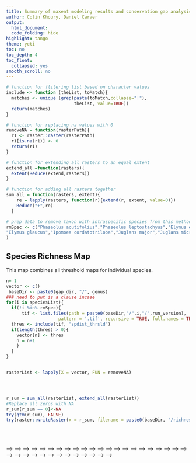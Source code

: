 ```yaml
---
title: Summary of maxent modeling results and conservation gap analysis results per taxon
author: Colin Khoury, Daniel Carver
output:
  html_document:
  code_folding: hide
highlight: tango
theme: yeti
toc: no
toc_depth: 4
toc_float:
  collapsed: yes
smooth_scroll: no
---
```


```r
# function for flitering list based on character values
include <- function (theList, toMatch){
  matches <- unique (grep(paste(toMatch,collapse="|"),
                          theList, value=TRUE))
  return(matches)
}

# function for replacing na values with 0
removeNA = function(rasterPath){
  r1 <- raster::raster(rasterPath)
  r1[is.na(r1)] <- 0
  return(r1)
}

# function for extending all rasters to an equal extent
extend_all =function(rasters){
  extent(Reduce(extend,rasters))
}

# function for adding all rasters together
sum_all = function(rasters, extent){
    re = lapply(rasters, function(r){extend(r, extent, value=0)})
    Reduce("+",re)
  }


```

```r
# prep data to remove taxon with intraspecific species from this method. 
rmSpec <- c("Phaseolus acutifolius","Phaseolus leptostachyus","Elymus elymoides","Leymus mollis","Phaseolus maculatus","Hordeum jubatum","Helianthus petiolaris","Ribes sanguineum","Phaseolus polystachios","Prunus serotina","Elymus trachycaulus","Hordeum brachyantherum","Ribes roezlii","Rubus hispidus","Ribes hudsonianum","Helianthus nuttallii","Helianthus pauciflorus","Humulus lupulus","Allium geyeri","Ribes oxyacanthoides","Fragaria x ananassa","Helianthus occidentalis","Fragaria virginiana","Elymus lanceolatus","Fragaria vesca","Helianthus niveus","Helianthus praecox","Prunus fasciculata","Ribes malvaceum","Rubus arcticus","Vitis rotundifolia","Fragaria chiloensis","Ribes aureum","Acer saccharum","Allium victorialis","Elymus stebbinsii","Helianthus debilis","Ipomoea ternifolia","Lactuca tatarica","Prunus ilicifolia","Prunus pumila","Ribes californicum","Rubus idaeus","Saccharum brevibarbe","Vitis aestivalis","Vitis cinerea","Zizania aquatica","Zizania palustris", "Allium schoenoprasum","Elymus glabriflorus",
"Elymus glaucus","Ipomoea cordatotriloba","Juglans major","Juglans microcarpa","Leymus salina","Prunus virginiana","Ribes cereum","Rubus ursinus","Tripsacum dactyloides","Vaccinium crassifolium","Vaccinium erythrocarpum","Vaccinium ovalifolium"
)

```

## Species Richness Map
This map combines all threshold maps for individual species.


```r

n= 1
vector <- c()
 baseDir <- paste0(gap_dir, "/", genus)
### need to put is a clause incase
for(i in speciesList){
  if(!i %in% rmSpec){
      tif <- list.files(path = paste0(baseDir,"/",i,"/",run_version),
                    pattern = '.tif', recursive = TRUE, full.names = TRUE)
  thres <- include(tif, "spdist_thrsld")
  if(length(thres) > 0){
    vector[n] <- thres
    n = n+1
    }
  }
}


rasterList <- lapply(X = vector, FUN = removeNA)




r_sum = sum_all(rasterList, extend_all(rasterList))
#Replace all zeros with NA
r_sum[r_sum == 0]<-NA
try(qtm(r_sum), FALSE)
try(raster::writeRaster(x = r_sum, filename = paste0(baseDir, "/richnessMap_",Sys.Date() ,".tif"), overwrite=TRUE))

```
<br>
<br>


<!-- ## Summary of Conservation Statistics for all Species -->

<!-- The SRS conservation statistic is based on all known occurance records for the species (Total_records). The other conservation metrics are based on the expert evaluated dataset that was used in the modeling process (Records_Used_in_Model).    -->


<!-- ```{r  echo=FALSE, message=FALSE, warning=FALSE} -->
<!-- # prep data to remove taxon with intraspecific species from this method.  -->
<!-- rmSpec <- c("Phaseolus acutifolius","Phaseolus leptostachyus","Elymus elymoides","Leymus mollis","Phaseolus maculatus","Hordeum jubatum","Helianthus petiolaris","Ribes sanguineum","Phaseolus polystachios","Prunus serotina","Elymus trachycaulus","Hordeum brachyantherum","Ribes roezlii","Rubus hispidus","Ribes hudsonianum","Helianthus nuttallii","Helianthus pauciflorus","Humulus lupulus","Allium geyeri","Ribes oxyacanthoides","Fragaria x ananassa","Helianthus occidentalis","Fragaria virginiana","Elymus lanceolatus","Fragaria vesca","Helianthus niveus","Helianthus praecox","Prunus fasciculata","Ribes malvaceum","Rubus arcticus","Vitis rotundifolia","Fragaria chiloensis","Ribes aureum","Acer saccharum","Allium victorialis","Elymus stebbinsii","Helianthus debilis","Ipomoea ternifolia","Lactuca tatarica","Prunus ilicifolia","Prunus pumila","Ribes californicum","Rubus idaeus","Saccharum brevibarbe","Vitis aestivalis","Vitis cinerea","Zizania aquatica","Zizania palustris" -->
<!-- ) -->


<!-- modelingData <-occData -->

<!-- modelingData <- modelingData[!modelingData$taxon %in% rmSpec,] -->

<!-- speciesList <- speciesList[!speciesList %in% rmSpec ] -->

<!-- ``` -->

<!-- ```{r  echo=FALSE, message=FALSE, warning=FALSE} -->
<!-- species_summary <- function(species){ -->

<!--   count_dir <- paste0(baseDir,"/",species,"/",run_version) -->
<!--   gapDir <- paste0(baseDir,"/",species,"/",run_version, "/gap_analysis") -->

<!--   numberUsedInModel <- modelingData %>% -->
<!--     filter(taxon == species)%>% -->
<!--     nrow() -->

<!--   colsNames <- c( "Scientific_Name", "Total_records", -->
<!--                   "Total_with_coords", "Total_G", "Total_G_with_coords", "Total_H", "Total_H_with_coords", -->
<!--                   "SRS_ex", "GRS_ex", "ERS_ex", "FCS_ex", "SRS_in", "GRS_in", "ERS_in", "FCS_in", "FCSc_min", -->
<!--                   "FCSc_max", "FCSc_mean", "Priority_category") -->

<!--   summ_table <- as.data.frame(matrix(ncol = length(colsNames), nrow = 1)) -->
<!--   colnames(summ_table) <- colsNames -->

<!--   summ_table$Scientific_Name <- as.character(species) -->

<!--   if(file.exists(paste0(count_dir, "/counts.csv"))){ -->
<!--     counts <- read.csv(paste0(count_dir, "/counts.csv"), header = TRUE) -->
<!--     summ_table$Total_records <- counts$totalRecords -->
<!--     summ_table$Total_with_coords <- counts$totalUseful -->
<!--     summ_table$Total_G <- counts$totalGRecords -->
<!--     summ_table$Total_G_with_coords <- counts$totalGUseful -->
<!--     summ_table$Total_H <- counts$totalHRecords -->
<!--     summ_table$Total_H_with_coords <- counts$totalHUseful -->
<!--     #summ_table$Records_Used_in_Model <- numberUsedInModel -->
<!--   }else{ -->
<!--     summ_table$Total_records <- NA -->
<!--     summ_table$Total_with_coords <- NA -->
<!--     summ_table$Total_G <- NA -->
<!--     summ_table$Total_G_with_coords <- NA -->
<!--     summ_table$Total_H <- NA -->
<!--     summ_table$Total_H_with_coords <- NA -->
<!--     #summ_table$Records_Used_in_Model <- NA -->
<!--   } -->

<!--   if(file.exists(paste0(gapDir,"/exsitu/summary.csv"))){ -->
<!--     exsitu <- read.csv(paste0(gapDir,"/exsitu/summary.csv"), header = TRUE) -->
<!--     summ_table$SRS_ex <- round(exsitu$SRS, 2) -->
<!--     summ_table$GRS_ex <- round(exsitu$GRS, 2) -->
<!--     summ_table$ERS_ex <- round(exsitu$ERS, 2) -->
<!--     summ_table$FCS_ex <- round(exsitu$FCS, 2) -->
<!--   } -->

<!--   if(file.exists(paste0(gapDir,"/insitu/summary.csv"))){ -->
<!--     insitu <- read.csv(paste0(gapDir,"/insitu/summary.csv"), header = TRUE) -->
<!--     summ_table$SRS_in <- round(insitu$SRS.SRS, 2) -->
<!--     summ_table$GRS_in <- round(insitu$GRS, 2) -->
<!--     summ_table$ERS_in <- round(insitu$ERS, 2) -->
<!--     summ_table$FCS_in <- round(insitu$FCS, 2) -->
<!--   } -->



<!--   if(file.exists(paste0(gapDir,"/combined/fcs_combined.csv"))){ -->
<!--     combined <- read.csv(paste0(gapDir,"/combined/fcs_combined.csv"), header = TRUE) -->
<!--     summ_table$FCSc_min <- round(combined$FCSc_min, 2) -->
<!--     summ_table$FCSc_max <- round(combined$FCSc_max, 2) -->
<!--     summ_table$FCSc_mean <- round(combined$FCSc_mean, 2) -->
<!--     summ_table$Priority_category <- as.character(combined$FCSc_mean_class) -->
<!--   } -->

<!--   return(summ_table) -->

<!--   } -->



<!-- species_table<-lapply(1:length(speciesList), function(i){ -->
<!--   pt<-species_summary(speciesList[i]) -->
<!--   return(pt) -->

<!--   }) -->

<!-- species_table <- do.call(rbind, species_table) -->
<!-- utils::write.csv(species_table, paste0(baseDir, "/species_summary_",run_version ,".csv"), row.names = FALSE, quote = FALSE) -->
<!-- DT::datatable(species_table, options = list(pageLength = 25)) -->

<!-- ``` -->



<!-- <br> -->
<!-- <br> -->
<!-- <br> -->


<!-- ## Median Model Runs -->
<!-- Evaluation statistics for the median model run for species that enough occurence points to be modeled. -->

<!-- ```{r  echo=FALSE, message=FALSE, warning=FALSE} -->
<!-- n= 1 -->
<!-- vector <- c() -->
<!-- ### need to put is a clause incase -->
<!-- for(i in speciesList){ -->
<!--   csv <- list.files(path = paste0(baseDir,"/",i,"/",run_version,"/"), pattern = '.csv', recursive = TRUE, full.names = TRUE) -->
<!--   thres <- include(csv, "eval_metrics.csv") -->
<!--   if(length(thres) > 0){ -->
<!--     vector[n] <- thres -->
<!--     n = n+1 -->
<!--   } -->
<!-- } -->
<!-- df <- lapply(vector, read.csv)%>% -->
<!--   bind_rows -->


<!-- eval <- df %>% -->
<!--     dplyr::select("species" , "AUCtest","STAUC","ASD15" , "VALID") -->
<!-- colnames(eval) <- c("Species" , "AUC", "SDAUC","ASD15","Valid") -->


<!-- modelingMetrics <- df %>% -->
<!--   dplyr::select("species", "sensi_train","speci_train","threshold_train","max.TSS_train","minROCdist_train", "threshold_test","sensi_test","speci_test", "matthews.cor_test", "LR_pos_test" , "LR_neg_test","kappa_index_test" ) -->

<!--   colnames(modelingMetrics) <- c("Species" , "Sensitivity Train","Specificity Train","Threshold Train", "Maximun TSS Train","Minimun ROC Distance Train", "Threshold Test","Sensitivity Test"        -->
<!-- , "Specificity Test","Matthews Correlation Test", "LR_pos_test"       -->
<!-- , "LR_neg_test","kappa_index_test" ) -->

<!-- df1 <- dplyr::bind_cols(eval, modelingMetrics[,-1]) -->
<!--   write.csv(df1, paste0(baseDir, "/median_summary_",run_version,".csv"), row.names = FALSE, quote = FALSE) -->
<!-- DT::datatable(eval, options = list(pageLength = 25)) -->

<!-- ``` -->


<!-- Detailed median model statistics for species that enough occurence points to be modeled. -->


<!-- ```{r echo=FALSE, message=FALSE, warning=FALSE} -->

<!-- DT::datatable(modelingMetrics) -->
<!-- ``` -->



<!-- ```{r echo=FALSE, message=FALSE, warning=FALSE} -->
<!-- ## Gather raw Occurence data for Genus -->

<!-- n= 1 -->
<!-- vector <- c() -->
<!-- ### need to put is a clause incase -->
<!-- for(i in speciesList){ -->
<!--   csv <- list.files(path = paste0(baseDir,"/",i,"/",run_version,"/"), pattern = '.csv', recursive = TRUE, full.names = TRUE) -->
<!--   thres <- include(csv, "rawDataForNA.csv") -->
<!--   if(length(thres) > 0){ -->
<!--     vector[n] <- thres -->
<!--     n = n+1 -->
<!--   } -->
<!-- } -->
<!-- df <- lapply(vector, read.csv)%>% -->
<!--   bind_rows -->

<!-- write.csv(df, paste0(baseDir, "/summaryDocs/occurenceInNA",run_version ,".csv"), row.names = FALSE, quote = FALSE) -->
<!-- ``` -->
<!-- <br> -->
<!-- <br> -->
<!-- <br> -->
<!-- <!-- # ```{r echo=FALSE, message=FALSE, warning=FALSE} --> -->
<!-- <!-- # ### create a dataframe that should the species that have not been model, have low occurence, or did not produde --> -->
<!-- <!-- # ### summary html --> -->
<!-- <!-- # lowOccurence <- unique(lowOccurence) --> -->
<!-- <!-- # notModeled <- unique(notModeled) --> -->
<!-- <!-- # fullModelProcess <- unique(fullModelProcess) --> -->
<!-- <!-- #  --> -->
<!-- <!-- # # test modeled species against species list to determine those that did not produce summary htmls --> -->
<!-- <!-- # noSummary<- speciesList[!speciesList %in% fullModelProcess] --> -->
<!-- <!-- #  --> -->
<!-- <!-- #  --> -->
<!-- <!-- # maxRow <- max(c(length(lowOccurence), length(notModeled), length(noSummary))) --> -->
<!-- <!-- # if(maxRow >0){ --> -->
<!-- <!-- #  --> -->
<!-- <!-- # ## make all vectors the same length --> -->
<!-- <!-- # lowOccurence <- c(lowOccurence, rep(NA, maxRow-length(lowOccurence))) --> -->
<!-- <!-- # notModeled <- c(notModeled, rep(NA, maxRow-length(notModeled))) --> -->
<!-- <!-- # noSummary <- c(noSummary, rep(NA, maxRow-length(noSummary))) --> -->
<!-- <!-- #  --> -->
<!-- <!-- # r1 <- data.frame(matrix(nrow = maxRow, ncol = 3)) --> -->
<!-- <!-- # if(length(lowOccurence) > 0){ --> -->
<!-- <!-- #   r1$X1 <- as.character(lowOccurence) --> -->
<!-- <!-- # } --> -->
<!-- <!-- # if(!is.na(notModeled)){ --> -->
<!-- <!-- #   r1$X2 <- as.character(notModeled) --> -->
<!-- <!-- # } --> -->
<!-- <!-- # if(!is.na(noSummary)){ --> -->
<!-- <!-- #   r1$X3 <- as.character(noSummary) --> -->
<!-- <!-- # } --> -->
<!-- <!-- # colnames(r1) <- c("Species with less then 3 Occurences and could not be model", "Species that we unable to be modeled", "Species that did not produce a summary html") --> -->
<!-- <!-- # write.csv(x = r1, file =paste0(baseDir, "/speciesThatDidNotModel_",run_version ,".csv")) --> -->
<!-- <!-- # DT::datatable(r1) --> -->
<!-- <!-- # }else{ --> -->
<!-- <!-- #   print("All species from this genus were successfully modeled") --> -->
<!-- <!-- # } --> -->

<!-- ``` -->

<!-- ```{r  echo=FALSE, message=FALSE, warning=FALSE} -->
<!-- # compile all the redlist data -->
<!-- n= 1 -->
<!-- vector <- c() -->
<!--   ### need to put is a clause incase -->
<!-- for(i in speciesList){ -->
<!-- csv <- list.files(path = paste0(baseDir,"/",i,"/",run_version,"/"), pattern = '.csv', recursive = TRUE, full.names = TRUE) -->
<!-- redValues <- include(csv, "listingValues4kmClean.csv") -->
<!-- if(length(redValues) > 0){ -->
<!-- vector[n] <- redValues -->
<!-- n = n+1 -->
<!-- } -->
<!-- } -->

<!-- df <- lapply(vector, read.csv)%>% -->
<!--   bind_rows -->

<!-- write.csv(df, paste0(baseDir, "/redlistValues_",run_version ,".csv"), row.names = FALSE) -->

<!-- DT::datatable(df) -->
<!-- ``` -->


<!-- ```{r  echo=FALSE, message=FALSE, warning=FALSE} -->
<!-- # compile all the modeled Bio Data -->
<!-- n= 1 -->
<!-- vector <- c() -->
<!--   ### need to put is a clause incase -->
<!-- for(i in speciesList){ -->
<!-- csv <- list.files(path = paste0(baseDir,"/",i,"/",run_version,"/"), pattern = '.csv', recursive = TRUE, full.names = TRUE) -->
<!-- bioValues <- include(csv, "bioValuesForPresencePoints.csv") -->
<!-- if(length(bioValues) > 0){ -->
<!-- vector[n] <- bioValues -->
<!-- n = n+1 -->
<!-- } -->
<!-- } -->

<!-- df <- lapply(vector, read.csv)%>% -->
<!--   bind_rows -->

<!-- write.csv(df, paste0(baseDir, "/modeledBioValues_",run_version ,".csv"), row.names = FALSE) -->
<!-- ``` -->

<!-- ```{r  echo=FALSE, message=FALSE, warning=FALSE} -->
<!-- # compile all the variable selection options -->
<!-- n= 1 -->
<!-- vector <- c() -->
<!--   ### need to put is a clause incase -->
<!-- for(i in speciesList){ -->
<!-- csv <- list.files(path = paste0(baseDir,"/",i,"/",run_version,"/"), pattern = '.csv', recursive = TRUE, full.names = TRUE) -->
<!-- selectVar <- include(csv, "predictorImportance.csv") -->
<!-- if(length(selectVar) > 0){ -->
<!-- vector[n] <- selectVar -->
<!-- n = n+1 -->
<!-- } -->
<!-- } -->

<!-- df <- lapply(vector, read.csv)%>% -->
<!--   bind_rows -->
<!-- write.csv(df, paste0(baseDir, "/variablesModeled_",run_version ,".csv"), row.names = FALSE) -->
<!-- ``` -->


<!-- This document was last last updated on `r Sys.Date()` -->
